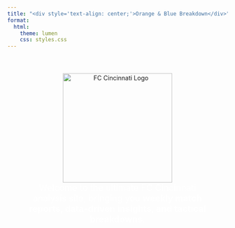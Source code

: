 ```yaml
---
title: "<div style='text-align: center;'>Orange & Blue Breakdown</div>"
format:
  html:
    theme: lumen
    css: styles.css
---
```


<div style="text-align: center; padding: 40px;">
  <img src="logo.png" alt="FC Cincinnati Logo" width="250">
  <p style="color: #FFFFFF; font-size: 20px; max-width: 800px; margin: auto;">
    Welcome to the ultimate FC Cincinnati analysis site, bringing you <strong>weekly match reports, data-driven insights, and tactical breakdowns</strong>.
  </p>
  </div>
</div>
